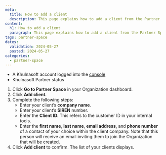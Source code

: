 ```yaml
---
meta:
  title: How to add a client
  description: This page explains how to add a client from the Partner Space.
content:
  h1: How to add a client
  paragraph: This page explains how to add a client from the Partner Space.
tags: partner-space 
dates:
  validation: 2024-05-27
  posted: 2024-05-27
categories:
  - partner-space
---
```


<Macro id="requirements" />

- A Khulnasoft account logged into the [console](https://console.khulnasoft.com)
- Khulnasoft Partner status

1. Click **Go to Partner Space** in your Organization dashboard.
2. Click **Add client**.
3. Complete the following steps: 
    - Enter your client’s **company name**. 
    - Enter your client’s **SIREN** number. 
    - Enter the **Client ID**. This refers to the customer ID in your internal tools. 
    - Enter the **first name**, **last name**, **email address**, and **phone number** of a contact of your choice within the client company. Note that this person will receive an email inviting them to join the Organization that will be created. 
4. Click **Add client** to confirm. The list of your clients displays.